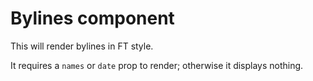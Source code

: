 
<Meta of={IndexStories} />

# Bylines component

This will render bylines in FT style.

It requires a `names` or `date` prop to render; otherwise it displays nothing.

<Canvas>
  <Story of={IndexStories.BylineExamples} />
</Canvas>

